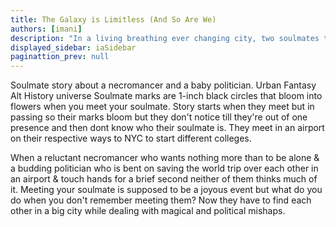 ```yaml
---
title: The Galaxy is Limitless (And So Are We)
authors: [imani]
description: "In a living breathing ever changing city, two soulmates try to find one another. "
displayed_sidebar: iaSidebar
paginattion_prev: null
---
```


Soulmate story about a necromancer and a baby politician. Urban Fantasy Alt History universe Soulmate marks are 1-inch black circles that bloom into flowers when you meet your soulmate. Story starts when they meet but in passing so their marks bloom but they don't notice till they're out of one presence and then dont know who their soulmate is. They meet in an airport on their respective ways to NYC to start different colleges. 

When a reluctant necromancer who wants nothing more than to be alone & a budding politician who is bent on saving the world trip over each other in an airport & touch hands for a brief second neither of them thinks much of it. Meeting your soulmate is supposed to be a joyous event but what do you do when you don't remember meeting them? Now they have to find each other in a big city while dealing with magical and political mishaps.
